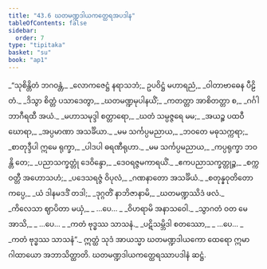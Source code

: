 ```yaml
---
title: "43.6 ဃတမဏ္ဍဒါယကတ္ထေရအပဒါန"
tableOfContents: false
sidebar:
  order: 7
type: "tipitaka"
basket: "su"
book: "ap1"
---
```



<DynamicBreadcrumb />

<Division number="78" book="ap1">

<Paragraph number="5557" type="verses" book="ap1">
_“သုစိန္တိတံ ဘဂဝန္တံ,_  
_လောကဇေဋ္ဌံ နရာသဘံ;_  
ဥပဝိဋ္ဌံ မဟာရညံ,_  
_ဝါတာဗာဓေန ပီဠိတံ._  

</Paragraph>

</Division>
<Division number="79" book="ap1">

<Paragraph number="5558" type="verses" book="ap1">
_ဒိသွာ စိတ္တံ ပသာဒေတွာ,_  
_ဃတမဏ္ဍမုပါနယိံ;_  
_ကတတ္တာ အာစိတတ္တာ စ,_  
_ဂင်္ဂါ ဘာဂီရထီ အယံ._  

</Paragraph>

</Division>
<Division number="80" book="ap1">

<Paragraph number="5559" type="verses" book="ap1">
_မဟာသမုဒ္ဒါ စတ္တာရော,_  
_ဃတံ သမ္ပဇ္ဇရေ မမ;_  
_အယဉ္စ ပထဝီ ဃောရာ,_  
_အပ္ပမာဏာ အသင်္ခိယာ._  

</Paragraph>

</Division>
<Division number="81" book="ap1">

<Paragraph number="5560" type="verses" book="ap1">
_မမ သင်္ကပ္ပမညာယ,_  
_ဘဝတေ မဓုသက္ကရာ;_  
_စာတုဒ္ဒီပါ ဣမေ ရုက္ခာ,_  
_ပါဒပါ ဓရဏီရုဟာ._  

</Paragraph>

</Division>
<Division number="82" book="ap1">

<Paragraph number="5561" type="verses" book="ap1">
_မမ သင်္ကပ္ပမညာယ,_  
_ကပ္ပရုက္ခာ ဘဝန္တိ တေ;_  
_ပညာသက္ခတ္တုံ ဒေဝိန္ဒော,_  
_ဒေဝရဇ္ဇမကာရယိံ._  

</Paragraph>

</Division>
<Division number="83" book="ap1">

<Paragraph number="5562" type="verses" book="ap1">
_ဧကပညာသက္ခတ္တုဉ္စ,_  
_စက္ကဝတ္တီ အဟောသဟံ;_  
_ပဒေသရဇ္ဇံ ဝိပုလံ,_  
_ဂဏနာတော အသင်္ခိယံ._  

</Paragraph>

</Division>
<Division number="84" book="ap1">

<Paragraph number="5563" type="verses" book="ap1">
_စတုန္နဝုတိတော ကပ္ပေ,_  
_ယံ ဒါနမဒဒိံ တဒါ;_  
_ဒုဂ္ဂတိံ နာဘိဇာနာမိ,_  
_ဃတမဏ္ဍဿိဒံ ဖလံ._  

</Paragraph>

</Division>
<Division number="85" book="ap1">

<Paragraph number="5564" type="verses" book="ap1">
_ကိလေသာ ဈာပိတာ မယှံ,_  
_ …ပေ… _  
_ဝိဟရာမိ အနာသဝေါ._  

</Paragraph>

</Division>
<Division number="86" book="ap1">

<Paragraph number="5565" type="verses" book="ap1">
_သွာဂတံ ဝတ မေ အာသိ,_  
_ …ပေ… _  
_ကတံ ဗုဒ္ဓဿ သာသနံ._  

</Paragraph>

</Division>
<Division number="87" book="ap1">

<Paragraph number="5566" type="verses" book="ap1">
_ပဋိသမ္ဘိဒါ စတဿော,_  
_ …ပေ… _  
_ကတံ ဗုဒ္ဓဿ သာသနံ”._  

</Paragraph>

<Paragraph number="5567" book="ap1">
ဣတ္ထံ သုဒံ အာယသ္မာ ဃတမဏ္ဍဒါယကော ထေရော ဣမာ ဂါထာယော အဘာသိတ္ထာတိ.

</Paragraph>
</Division>

<Paragraph number="5568" type="center" book="ap1">
ဃတမဏ္ဍဒါယကတ္ထေရဿာပဒါနံ ဆဋ္ဌံ.
</Paragraph>